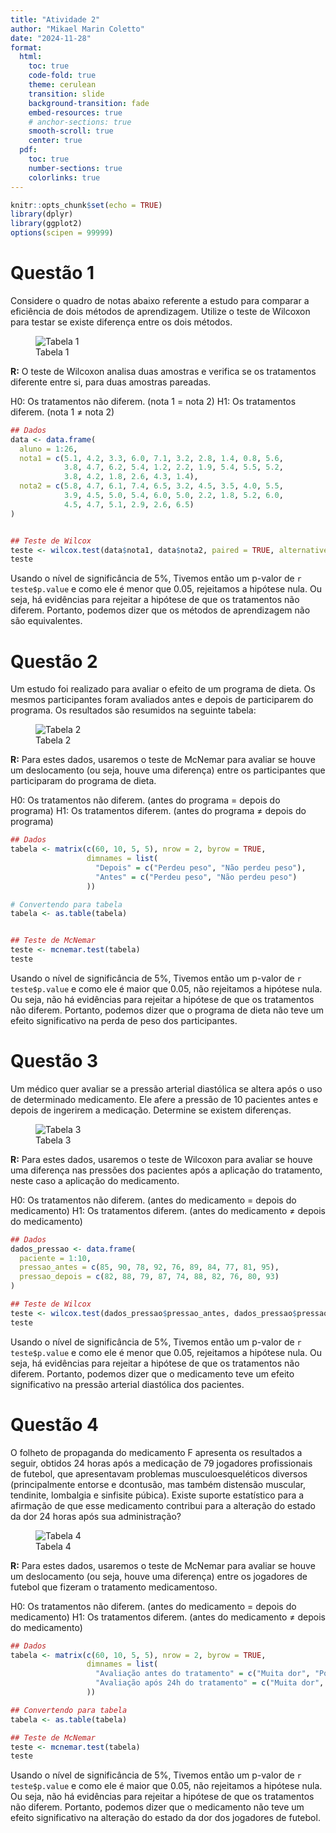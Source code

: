 ```yaml
---
title: "Atividade 2"
author: "Mikael Marin Coletto"
date: "2024-11-28"
format:
  html:
    toc: true
    code-fold: true
    theme: cerulean
    transition: slide
    background-transition: fade
    embed-resources: true
    # anchor-sections: true 
    smooth-scroll: true
    center: true
  pdf:
    toc: true
    number-sections: true
    colorlinks: true
---
```


```r
knitr::opts_chunk$set(echo = TRUE)
library(dplyr)
library(ggplot2)
options(scipen = 99999)

```

# Questão 1

Considere o quadro de notas abaixo referente a estudo para comparar a eficiência de dois métodos de aprendizagem. Utilize o teste de Wilcoxon para testar se existe diferença entre os dois métodos.

![Tabela 1](imgs/tabela_1.png)


**R:** O teste de Wilcoxon analisa duas amostras e verifica se os tratamentos diferente entre si, para duas amostras pareadas.

H0: Os tratamentos não diferem. (nota 1 = nota 2)
H1: Os tratamentos diferem. (nota 1 $\neq$ nota 2)

```r
## Dados
data <- data.frame(
  aluno = 1:26,
  nota1 = c(5.1, 4.2, 3.3, 6.0, 7.1, 3.2, 2.8, 1.4, 0.8, 5.6,
            3.8, 4.7, 6.2, 5.4, 1.2, 2.2, 1.9, 5.4, 5.5, 5.2,
            3.8, 4.2, 1.8, 2.6, 4.3, 1.4),
  nota2 = c(5.8, 4.7, 6.1, 7.4, 6.5, 3.2, 4.5, 3.5, 4.0, 5.5,
            3.9, 4.5, 5.0, 5.4, 6.0, 5.0, 2.2, 1.8, 5.2, 6.0,
            4.5, 4.7, 5.1, 2.9, 2.6, 6.5)
)


## Teste de Wilcox
teste <- wilcox.test(data$nota1, data$nota2, paired = TRUE, alternative = "two.sided")
teste
```

Usando o nível de significância de 5%, Tivemos então um p-valor de `r teste$p.value` e como ele é menor que 0.05, rejeitamos a hipótese nula. Ou seja, há evidências para rejeitar a hipótese de que os tratamentos não diferem. Portanto, podemos dizer que os métodos de aprendizagem não são equivalentes.

# Questão 2

Um estudo foi realizado para avaliar o efeito de um programa de dieta. Os mesmos participantes foram avaliados antes e depois de participarem do programa. Os resultados são resumidos na seguinte tabela:

![Tabela 2](imgs/tabela_2.png)

**R:** Para estes dados, usaremos o teste de McNemar para avaliar se houve um deslocamento (ou seja, houve uma diferença) entre os participantes que participaram do programa de dieta.

H0: Os tratamentos não diferem. (antes do programa = depois do programa)
H1: Os tratamentos diferem. (antes do programa $\neq$ depois do programa)

```r
## Dados
tabela <- matrix(c(60, 10, 5, 5), nrow = 2, byrow = TRUE,
                 dimnames = list(
                   "Depois" = c("Perdeu peso", "Não perdeu peso"),
                   "Antes" = c("Perdeu peso", "Não perdeu peso")
                 ))

# Convertendo para tabela
tabela <- as.table(tabela)


## Teste de McNemar
teste <- mcnemar.test(tabela)
teste
```

Usando o nível de significância de 5%, Tivemos então um p-valor de `r teste$p.value` e como ele é maior que 0.05, não rejeitamos a hipótese nula. Ou seja, não há evidências para rejeitar a hipótese de que os tratamentos não diferem. Portanto, podemos dizer que o programa de dieta não teve um efeito significativo na perda de peso dos participantes.


# Questão 3

Um médico quer avaliar se a pressão arterial diastólica se altera após o uso de determinado medicamento. Ele afere a pressão de 10 pacientes antes e depois de ingerirem a medicação. Determine se existem diferenças.

![Tabela 3](imgs/tabela_3.png)

**R:** Para estes dados, usaremos o teste de Wilcoxon para avaliar se houve uma diferença nas pressões dos pacientes após a aplicação do tratamento, neste caso a aplicação do medicamento. 

H0: Os tratamentos não diferem. (antes do medicamento = depois do medicamento)
H1: Os tratamentos diferem. (antes do medicamento $\neq$ depois do medicamento)

```r
## Dados
dados_pressao <- data.frame(
  paciente = 1:10,
  pressao_antes = c(85, 90, 78, 92, 76, 89, 84, 77, 81, 95),
  pressao_depois = c(82, 88, 79, 87, 74, 88, 82, 76, 80, 93)
)

## Teste de Wilcox
teste <- wilcox.test(dados_pressao$pressao_antes, dados_pressao$pressao_depois, paired = TRUE, alternative = "two.sided")
teste
```

Usando o nível de significância de 5%, Tivemos então um p-valor de `r teste$p.value` e como ele é menor que 0.05, rejeitamos a hipótese nula. Ou seja, há evidências para rejeitar a hipótese de que os tratamentos não diferem. Portanto, podemos dizer que o medicamento teve um efeito significativo na pressão arterial diastólica dos pacientes.

# Questão 4

O folheto de propaganda do medicamento F apresenta os resultados a seguir, obtidos 24 horas após a medicação de 79 jogadores profissionais de futebol, que apresentavam problemas musculoesqueléticos diversos (principalmente entorse e dcontusão, mas também distensão muscular, tendinite, lombalgia e sinfisite púbica). Existe suporte estatístico para a afirmação de que esse medicamento contribui para a alteração do estado da dor 24 horas após sua administração?

![Tabela 4](imgs/tabela_4.png)    


**R:** Para estes dados, usaremos o teste de McNemar para avaliar se houve um deslocamento (ou seja, houve uma diferença) entre os jogadores de futebol que fizeram o tratamento medicamentoso.

H0: Os tratamentos não diferem. (antes do medicamento = depois do medicamento)
H1: Os tratamentos diferem. (antes do medicamento $\neq$ depois do medicamento)

```r
## Dados
tabela <- matrix(c(60, 10, 5, 5), nrow = 2, byrow = TRUE,
                 dimnames = list(
                   "Avaliação antes do tratamento" = c("Muita dor", "Pouca dor"),
                   "Avaliação após 24h do tratamento" = c("Muita dor", "Pouca dor")
                 ))

## Convertendo para tabela
tabela <- as.table(tabela)

## Teste de McNemar
teste <- mcnemar.test(tabela)
teste
```

Usando o nível de significância de 5%, Tivemos então um p-valor de `r teste$p.value` e como ele é maior que 0.05, não rejeitamos a hipótese nula. Ou seja, não há evidências para rejeitar a hipótese de que os tratamentos não diferem. Portanto, podemos dizer que o medicamento não teve um efeito significativo na alteração do estado da dor dos jogadores de futebol.
